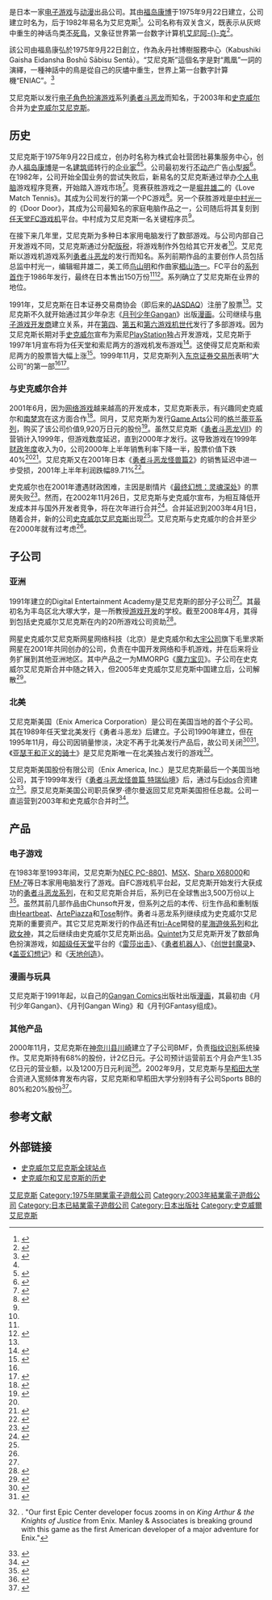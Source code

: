 {{multiple issues|
{{disputed|time=2013-10-09T02:56:00+00:00}}
{{expand|time=2013-10-09T02:56:00+00:00}}

}}
{{NoteTA
| G1=Games
| G2=Square Enix
}}
{{Infobox company
| company_name=株式會社艾尼克斯
| company_name_en=Enix Corporation
| company_logo=[[File:Enix_logo.svg|150px]]
| company_type=[[株式會社|株式會社]]
| native_name=株式会社エニックス
| native_name_lang=ja
| former_name=營團社募集服務中心<br/><small>（1975年至1982年）</small>
| fate=与[[史克威尔|史克威尔]]合并
| successor=[[史克威尔艾尼克斯|史克威尔艾尼克斯]]
| foundation=1975年9月22日
| defunct=2003年4月1日
| location=日本东京
| industry=[[电子游戏|软件、程序]]出版<br/>[[日本动画|动画]]<br/>[[日本漫画|漫画]]
| products=[[勇者斗恶龙系列|勇者斗恶龙系列]]<br />[[星之海洋系列|星之海洋系列]]
| key_people=本多圭司（社长）<br />[[福岛康博|福岛康博]]（创办人、CEO）
| subsid=Digital Entertainment Academy<br/>艾尼克斯美國
}}

{{nihongo|'''艾尼克斯'''|株式会社エニックス|Enix Corporation}}是日本一家[[电子游戏|电子游戏]]与[[动漫|动漫]]出品公司。其由[[福岛康博|福岛康博]]于1975年9月22日建立，公司建立时名为{{nihongo|'''株式会社营团社募集服务中心'''|株式会社営団社募集サービスセンター}}，后于1982年易名为艾尼克斯<ref name="Timeline">{{cite web | author=Square Enix | title=Square Enix History (timeline) | url=http://www.square-enix.com/jp/company/e/history/ | publisher=Square Enix | accessdate=2007-08-20 | archive-date=2012-10-23 | archive-url=https://www.webcitation.org/6BcpBBodf?url=http://www.jp.square-enix.com/company/en/history/ | dead-url=no }}</ref>。公司名称有双关含义，既表示从灰烬中重生的神话鸟类[[不死鳥|不死鳥]]，又象征世界第一台数字计算机[[電子數值積分計算機|艾尼阿-{}-克]]<ref name="Name">{{cite web | author=David Smith | date=2005-06-16 | title=Feature: What's in a Name? | url=http://www.1up.com/do/feature?pager.offset=2&cId=3141379 | publisher=[[1UP.com|1UP.com]] | accessdate=2008-07-27 | archive-date=2012-04-23 | archive-url=https://www.webcitation.org/679LMH0Z3?url=http://www.1up.com/do/feature?pager.offset=2 | dead-url=no }}</ref>。

該公司由福島康弘於1975年9月22日創立，作為永丹社博樹服務中心（Kabushiki Gaisha Eidansha Boshū Sābisu Sentā）。“艾尼克斯”這個名字是對“鳳凰”一詞的演繹，一種神話中的鳥是從自己的灰燼中重生，世界上第一台數字計算機“ENIAC”。<ref>{{Cite web|title=David Smith|url=http://www.1up.com/do/feature?pager.offset=2&cId=3141379|access-date=2006年6月16日}}</ref>

艾尼克斯以发行[[电子角色扮演游戏|电子角色扮演游戏]]系列[[勇者斗恶龙|勇者斗恶龙]]而知名，于2003年和[[史克威尔|史克威尔]]合并为[[史克威尔艾尼克斯|史克威尔艾尼克斯]]。

== 历史 ==

艾尼克斯于1975年9月22日成立，创办时名称为株式会社营团社募集服务中心，创办人[[福岛康博|福岛康博]]是一名[[建筑师|建筑师]]转行的[[企业家|企业家]]<ref name="Timeline" /><ref>{{cite book | author=Gotemba, Goro and Iwamoto, Yoshiyuki | date=2006-04-02 | title=Japan On The Upswing: Why the Bubble Burst and Japan's Economic Renewal | publisher=Algora Publishing | page=199 | isbn=978-0-87586-461-7}}</ref>。公司最初发行[[不动产|不动产]]广告[[小型报|小型报]]<ref name="powerup">{{cite book | author=Koehler, Chris | date=2004-09-04 | title=[[Power-Up:_How_Japanese_Video_Games_Gave_the_World_an_Extra_Life|Power-Up: How Japanese Video Games Gave the World an Extra Life]] | publisher=[[Dorling_Kindersley#Brady_Games|Brady Games]] | location=United States | page=84 | isbn=978-0-7440-0424-3}}</ref>。在1982年，公司开始全国业务的尝试失败后，新易名的艾尼克斯通过举办[[个人电脑|个人电脑]]游戏程序竞赛，开始踏入游戏市场<ref name="History">{{Cite journal | first = Daiji | last = Fujii | title = Entrepreneurial choices of strategic options in Japan's RPG development | publisher = Faculty of Economics, [[Okayama_University|Okayama University]] | date = January 2006 | url = http://www.e.okayama-u.ac.jp/~dfujii/Option.pdf | archiveurl = https://web.archive.org/web/20070930074121/http://www.e.okayama-u.ac.jp/~dfujii/Option.pdf | archivedate = 2007-09-30 | format = PDF | accessdate = 2008-06-01 | deadurl = yes }}</ref>。竞赛获胜游戏之一是[[堀井雄二|堀井雄二]]的《Love Match Tennis》。其成为公司发行的第一个PC游戏<ref name="HighScore">{{Cite book | author=Rusel DeMaria, Johnny L. Wilson | title=[[High_Score!:_The_Illustrated_History_of_Electronic_Games|High Score!: The Illustrated History of Electronic Games]] | url= | accessdate=2008-07-31 | edition=2nd | date =[[2004_in_video_gaming|2004]] | publisher=[[McGraw-Hill|McGraw-Hill Professional]] | location= | isbn=0-07-223172-6 | oclc= | page=374 | chapter=Across the Pacific }}</ref>。另一个获胜游戏是[[中村光一|中村光一]]的《Door Door》，其成为公司最知名的家庭电脑作品之一，公司随后将其复刻到[[任天堂|任天堂]][[FC游戏机|FC游戏机]]平台。中村成为艾尼克斯一名关键程序员<ref name="History" />。

在接下来几年里，艾尼克斯为多种日本家用电脑发行了数部游戏。与公司内部自己开发游戏不同，艾尼克斯通过分配[[版税|版税]]，将游戏制作外包给其它开发者<ref name="History" />。艾尼克斯以游戏机游戏系列[[勇者斗恶龙|勇者斗恶龙]]的发行而知名。系列前期作品的主要创作人员包括总监中村光一，编辑堀井雄二，美工师[[鸟山明|鸟山明]]和作曲家[[椙山浩一|椙山浩一]]。FC平台的[[勇者斗恶龙_(游戏)|系列首作]]于1986年发行，最终在日本售出150万份<ref name="HighScore" /><ref name="DQsales1">{{cite web |url=http://www.square-enix.com/jp/ir/e/explanatory/download/0404-200402090000-01.pdf#page=27 |title=Square Enix: February 2, 2004 - February 4, 2004 |date=2004-02-04 |accessdate=2008-07-31 |publisher=[[Square_Enix|Square Enix]] |page=27 |format=PDF |archive-date=2012-12-04 |archive-url=https://www.webcitation.org/6CfOFhmg7?url=http://www.jp.square-enix.com/ir/e/explanatory/download/0404-200402090000-01.pdf#page=27 |dead-url=no }}</ref>。系列确立了艾尼克斯在业界的地位。

1991年，艾尼克斯在日本证券交易商协会（即后来的[[JASDAQ|JASDAQ]]）注册了股票<ref name="Timeline" />。艾尼克斯不久就开始通过其少年杂志《[[月刊少年Gangan|月刊少年Gangan]]》出版[[漫画|漫画]]。公司继续与[[电子游戏开发商|电子游戏开发商]]建立关系，并在[[电子游戏机历史_(第四世代)|第四]]、[[电子游戏机历史_(第五世代)|第五]]和[[电子游戏机历史_(第六世代)|第六游戏机世代]]发行了多部游戏。因为艾尼克斯长期对手[[史克威尔|史克威尔]]宣布为索尼[[PlayStation|PlayStation]]独占开发游戏，艾尼克斯于1997年1月宣布将为任天堂和索尼两方的游戏机发布游戏<ref>{{cite web| author=IGN staff| date=1997-01-09| title=Enix To Develop Titles For The PlayStation| url=http://psx.ign.com/articles/062/062196p1.html| publisher=IGN| accessdate=2008-07-19| archive-date=2012-04-23| archive-url=https://www.webcitation.org/679LNQriJ?url=http://psx.ign.com/articles/062/062196p1.html| dead-url=no}}</ref>。这使得艾尼克斯和索尼两方的股票皆大幅上涨<ref>{{cite web | author=IGN staff | date=1997-01-16 | title=Enix/Sony Update | url=http://psx.ign.com/articles/062/062208p1.html | publisher=IGN | accessdate=2008-07-19 | archive-date=2012-04-23 | archive-url=https://www.webcitation.org/679LSVv7K?url=http://psx.ign.com/articles/062/062208p1.html | dead-url=no }}</ref>。1999年11月，艾尼克斯列入[[东京证券交易所|东京证券交易所]]表明“大公司”的第一部<ref name="Timeline" /><ref>{{cite web | title=Transfers to 1st section | url=http://www.tse.or.jp/english/rules/transfers/index.html | publisher=[[Tokyo_Stock_Exchange|Tokyo Stock Exchange]] | accessdate=2008-07-29 | date=March 2008 | deadurl=yes | archiveurl=https://web.archive.org/web/20080928014908/http://www.tse.or.jp/english/rules/transfers/index.html | archivedate=2008-09-28 }}</ref>。

=== 与史克威尔合并 ===

2001年6月，因为[[网络游戏|网络游戏]]越来越高的开发成本，艾尼克斯表示，有兴趣同史克威尔和[[南梦宫|南梦宫]]在这方面合作<ref>{{cite web | author=IGN staff | date=2001-06-18 | title=Square, Enix and Namco Reveal First 商業搭配 Details | url=http://ps2.ign.com/articles/095/095904p1.html | publisher=IGN | accessdate=2008-07-19 | archive-date=2012-04-23 | archive-url=https://www.webcitation.org/679LYxkx4?url=http://ps2.ign.com/articles/095/095904p1.html | dead-url=no }}</ref>。同月，艾尼克斯为发行[[Game_Arts|Game Arts]]公司的[[格兰蒂亚系列|格兰蒂亚系列]]，购买了该公司价值9,920万日元的股份<ref>{{cite web | author=Long, Andrew | date=2001-06-04 | title=Enix Acquires Share In Game Arts | url=http://www.rpgamer.com/news/Q2-2001/060401a.html | publisher=RPGamer | accessdate=2007-07-29 | deadurl=yes | archiveurl=https://web.archive.org/web/20061106173410/http://www.rpgamer.com/news/Q2-2001/060401a.html | archivedate=2006年11月6日 | df= }}</ref>。虽然艾尼克斯《[[勇者斗恶龙VII|勇者斗恶龙VII]]》的营销计入1999年，但游戏数度延迟，直到2000年才发行。这导致游戏在1999年[[财政年度|财政年度]]收入为0，公司2000年上半年销售利率下降一半，股票价值下跌40%<ref name="History" /><ref>{{cite web | author=IGN staff | date=2000-04-28 | title=Dragon Quest VII Sells Like Crazy | url=http://psx.ign.com/articles/084/084151p1.html | publisher=IGN | accessdate=2008-06-01 | archive-date=2012-04-23 | archive-url=https://www.webcitation.org/679LesMdv?url=http://psx.ign.com/articles/084/084151p1.html | dead-url=no }}</ref>。艾尼克斯又在2001年日本《[[勇者斗恶龙怪兽篇2|勇者斗恶龙怪兽篇2]]》的销售延迟中进一步受损，2001年上半年利润跌幅89.71%<ref>{{cite web | author=Long, Andrew | date=2001-11-14 | title=Enix Announces Figures | url=http://www.rpgamer.com/news/Q4-2001/111401f.html | publisher=RPGamer | accessdate=2007-07-29 | deadurl=yes | archiveurl=https://web.archive.org/web/20050311035020/http://www.rpgamer.com/news/Q4-2001/111401f.html | archivedate=2005年3月11日 | df= }}</ref>。

史克威尔也在2001年遭遇财政困难，主因是剧情片《[[最终幻想：灵魂深处|最终幻想：灵魂深处]]》的票房失败<ref name="hesitant">{{cite web| author=Long, Andrew| year=2003| title=Square-Enix Gives Chrono Break Trademark Some Playmates| url=http://www.rpgamer.com/news/Q2-2003/042503e.html| publisher=RPGamer| accessdate=2008-06-01| deadurl=yes| archiveurl=https://www.webcitation.org/60fgTMb7B?url=http://www.rpgamer.com/news/Q2-2003/042503e.html| archivedate=2011-08-03}}</ref>。然而，在2002年11月26日，艾尼克斯与史克威尔宣布，为相互降低开发成本并与国外开发者竞争，将在次年进行合并<ref name="Merged">{{cite web | author=Anoop Gantayat | date=2002-11-25 | title=Square and Enix Merge | url=http://ps2.ign.com/articles/378/378635p1.html | publisher=IGN | accessdate=2008-07-19 | archive-url=https://web.archive.org/web/20080705154221/http://ps2.ign.com/articles/378/378635p1.html | archive-date=2008-07-05 | dead-url=yes }}</ref>。合并延迟到2003年4月1日，随着合并，新的公司[[史克威尔艾尼克斯|史克威尔艾尼克斯]]出现<ref name="Timeline" />。艾尼克斯与史克威尔的合并至少在2000年就有过考虑<ref name="hesitant" />。

== 子公司 ==

=== 亚洲 ===

1991年建立的Digital Entertainment Academy是艾尼克斯的部分子公司<ref name="Timeline" />。其最初名为丰岛区北大塚大学，是一所教授[[游戏开发|游戏开发]]的学校。截至2008年4月，其得到包括史克威尔艾尼克斯在内的20所游戏公司资助<ref>{{cite web | title=Digital Entertainment Academy history | url=http://www.d-e-a.co.jp/school/history.html | archiveurl=https://web.archive.org/web/20071219111346/http://www.d-e-a.co.jp/school/history.html | archivedate=2007-12-19 | publisher=Digital Entertainment Academy | language=ja | accessdate=2008-07-21 | deadurl=yes }}</ref>。

网星史克威尔艾尼克斯网星网络科技（北京）是史克威尔和[[大宇公司|大宇公司]]旗下毛里求斯网星在2001年共同创办的公司，负责在中国开发网络和手机游戏，并在后来将业务扩展到其他亚洲地区。其中产品之一为MMORPG《[[魔力宝贝|魔力宝贝]]》。子公司在史克威尔艾尼克斯合并中随之转入，但2005年史克威尔艾尼克斯中国建立后，公司解散<ref name="China">{{Cite journal | title=Square Enix enhanced a presence in the Chinese online and mobile game market with a 100% Square Enix subsidiary based in Beijing. | publisher=Square Enix staff | date=2005-02-28 | url=http://www.square-enix.com/jp/company/e/news/2005/download/0302-200502281500-01.pdf | format=PDF | accessdate=2008-07-27 | journal= | archive-date=2006-05-06 | archive-url=https://web.archive.org/web/20060506032627/http://www.square-enix.com/jp/company/e/news/2005/download/0302-200502281500-01.pdf | dead-url=no }}</ref>。

=== 北美 ===

艾尼克斯美国（Enix America Corporation）是公司在美国当地的首个子公司。其在1989年任天堂北美发行《勇者斗恶龙》后建立。子公司1990年建立，但在1995年11月，母公司因销量惨淡，决定不再于北美发行产品后，故公司关闭<ref>{{cite journal | title=Enix on a Quest | journal=[[Nintendo_Power|Nintendo Power]] | publisher=[[Nintendo|Nintendo of America]]| series=Epic Center |issue=80 | page=p. 58 |date = January 1996}}</ref><ref>{{cite news | title=Enix Corp. | date=1999-11-01 | newspaper=Japan-U.S. Business Report | url=http://www.accessmylibrary.com/coms2/summary_0286-9339279_ITM | accessdate=2010-02-10}}</ref>。《[[亚瑟王和正义的骑士_(游戏)|亚瑟王和正义的骑士]]》是艾尼克斯唯一在北美独占发行的游戏<ref>{{cite journal | last=Averill | first=Alan |date = March 1995| title=King Arthur & the Knights of Justice | journal=Nintendo Power | series=Epic Center | publisher=Nintendo of America | issue=70 | page=p. 36}}. "Our first Epic Center developer focus zooms in on ''King Arthur & the Knights of Justice'' from Enix. Manley & Associates is breaking ground with this game as the first American developer of a major adventure for Enix."</ref>。

艾尼克斯美国股份有限公司（Enix America, Inc.）是艾尼克斯最后一个美国当地公司，其于1999年发行《[[勇者斗恶龙怪兽篇_特瑞仙境|勇者斗恶龙怪兽篇 特瑞仙境]]》后，通过与[[Eidos互动|Eidos]]合资建立<ref>{{cite web | author=Tidwell, Mike | date=1999-08-03 | title=News from Enix | url=http://www.rpgamer.com/news/Q3-1999/080399a.html | publisher=RPGamer | accessdate=2008-07-29 | deadurl=yes | archiveurl=https://web.archive.org/web/20050310202538/http://www.rpgamer.com/news/Q3-1999/080399a.html | archivedate=2005年3月10日 }}</ref>。原艾尼克斯美国公司职员保罗·德尔曼返回艾尼克斯美国担任总裁。公司一直运营到2003年和史克威尔合并时<ref>{{cite web | author=Stone, Cortney | year=2003 | title=Enix America Shuts Down | url=http://www.rpgamer.com/news/Q1-2003/020203a.html | publisher=RPGamer | accessdate=2007-09-11 | deadurl=yes | archiveurl=https://web.archive.org/web/20061106180303/http://www.rpgamer.com/news/Q1-2003/020203a.html | archivedate=2006年11月6日 | df= }}</ref>。

== 产品 ==
{{Expand section|time=2013-12-14T16:18:46+00:00}}

=== 电子游戏 ===
{{main|艾尼克斯电子游戏列表}}

在1983年至1993年间，艾尼克斯为[[NEC_PC-8801|NEC PC-8801]]、[[MSX|MSX]]、[[Sharp_X68000|Sharp X68000]]和[[FM-7|FM-7]]等日本家用电脑发行了游戏。自FC游戏机平台起，艾尼克斯开始发行大获成功的[[勇者斗恶龙系列|勇者斗恶龙系列]]，在和艾尼克斯合并后，系列已在全球售出3,500万份以上<ref name="DQSales">{{Cite journal| title=IR Roadshow Document (June 28, 2004 - June 30, 2004)| publisher=Square Enix| date=2004-07-07| url=http://www.square-enix.com/jp/company/e/news/2004/download/0404-200407070000-01.pdf| format=PDF| accessdate=2008-08-04| journal=| archive-date=2006-05-06| archive-url=https://web.archive.org/web/20060506032510/http://www.square-enix.com/jp/company/e/news/2004/download/0404-200407070000-01.pdf| dead-url=no}}</ref>。虽然其前几部作品由Chunsoft开发，但系列之后的本传、衍生作品和重制版由[[Heartbeat_(游戏公司)|Heartbeat]]、[[ArtePiazza|ArtePiazza]]和[[Tose|Tose]]制作。勇者斗恶龙系列继续成为史克威尔艾尼克斯的重要资产。其它艾尼克斯发行的作品还有[[tri-Ace|tri-Ace]]開發的[[星海遊俠系列|星海遊俠系列]]和[[北欧女神|北欧女神]]，其之后继续由史克威尔艾尼克斯出品。[[Quintet|Quintet]]为艾尼克斯开发了数部角色扮演游戏，如[[超级任天堂|超级任天堂]]平台的《[[雷莎出击|雷莎出击]]》、《[[勇者机器人|勇者机器人]]》、《[[创世封魔录|创世封魔录]]》、《[[盖亚幻想记|盖亚幻想记]]》和《[[天地创造|天地创造]]》。

=== 漫画与玩具 ===

艾尼克斯于1991年起，以自己的[[Gangan_Comics|Gangan Comics]]出版社出版[[日本漫画|漫画]]，其最初由《月刊少年Gangan》、《月刊Gangan Wing》和《月刊GFantasy组成》。

=== 其他产品 ===

2000年11月，艾尼克斯在[[神奈川县|神奈川县]][[川崎|川崎]]建立了子公司BMF，负责[[指纹识别|指纹识别]]系统操作。艾尼克斯持有68%的股份，计2亿日元。子公司预计运营前五个月会产生1.35亿日元的营业额，以及1200万日元利润<ref>{{cite news | date=2000-10-23 | newspaper=Japan Computer Industry Scan | title=Enix to step up fingerprint ID system operations. | url=http://www.accessmylibrary.com/coms2/summary_0286-28528130_ITM | accessdate=2010-02-10}}</ref>。2002年9月，艾尼克斯与[[早稻田大学|早稻田大学]]合资进入宽频体育发布内容，艾尼克斯和早稻田大学分别持有子公司Sports BB的80%和20%股份<ref>{{cite news | date=2002-09-17 | newspaper=Japan Weekly Monitor | title=Enix, Waseda Univ. to tie up on broadband content on sports. | url=http://www.accessmylibrary.com/article-1G1-91969165/enix-waseda-univ-tie.html | accessdate=2010-02-10}}</ref>。

== 参考文献 ==
{{reflist|22em}}

== 外部链接 ==

* [http://www.square-enix.com/ 史克威尔艾尼克斯全球站点] {{Wayback|url=http://www.square-enix.com/ |date=20110304185111 }}
* [http://www.square-enix.com/jp/company/e/history/ 史克威尔和艾尼克斯的历史] {{WebCite|url=https://www.webcitation.org/6BcpBBodf?url=http://www.jp.square-enix.com/company/en/history/ |date=20121023091451 |dateformat=iso }}

{{Square Enix}}

{{Portal bar|史克威尔艾尼克斯|电子游戏|动漫|日本}}

{{DEFAULTSORT:Enix}}
[[Category:艾尼克斯|]]
[[Category:1975年開業電子遊戲公司|Category:1975年開業電子遊戲公司]]
[[Category:2003年結業電子遊戲公司|Category:2003年結業電子遊戲公司]]
[[Category:日本已結業電子遊戲公司|Category:日本已結業電子遊戲公司]]
[[Category:日本出版社|Category:日本出版社]]
[[Category:史克威爾艾尼克斯|Category:史克威爾艾尼克斯]]